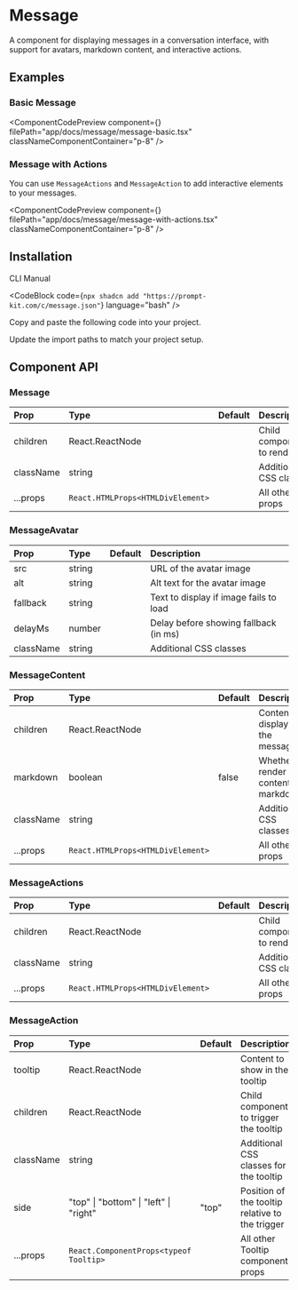 
# Message

A component for displaying messages in a conversation interface, with support for avatars, markdown content, and interactive actions.

## Examples

### Basic Message

<ComponentCodePreview
  component={<MessageBasic />}
  filePath="app/docs/message/message-basic.tsx"
  classNameComponentContainer="p-8"
/>

### Message with Actions

You can use `MessageActions` and `MessageAction` to add interactive elements to your messages.

<ComponentCodePreview
  component={<MessageWithActions />}
  filePath="app/docs/message/message-with-actions.tsx"
  classNameComponentContainer="p-8"
/>

## Installation

<Tabs defaultValue="cli">

<TabsList>
  <TabsTrigger value="cli">CLI</TabsTrigger>
  <TabsTrigger value="manual">Manual</TabsTrigger>
</TabsList>

<TabsContent value="cli">

<CodeBlock
  code={`npx shadcn add "https://prompt-kit.com/c/message.json"`}
  language="bash"
/>

</TabsContent>

<TabsContent value="manual">

<Steps>

<Step>Copy and paste the following code into your project.</Step>

<CodeBlock filePath="components/prompt-kit/message.tsx" language="tsx" />

<Step>Update the import paths to match your project setup.</Step>

</Steps>

</TabsContent>

</Tabs>

## Component API

### Message

| Prop      | Type                              | Default | Description                |
| :-------- | :-------------------------------- | :------ | :------------------------- |
| children  | React.ReactNode                   |         | Child components to render |
| className | string                            |         | Additional CSS classes     |
| ...props  | `React.HTMLProps<HTMLDivElement>` |         | All other div props        |

### MessageAvatar

| Prop      | Type   | Default | Description                            |
| :-------- | :----- | :------ | :------------------------------------- |
| src       | string |         | URL of the avatar image                |
| alt       | string |         | Alt text for the avatar image          |
| fallback  | string |         | Text to display if image fails to load |
| delayMs   | number |         | Delay before showing fallback (in ms)  |
| className | string |         | Additional CSS classes                 |

### MessageContent

| Prop      | Type                              | Default | Description                           |
| :-------- | :-------------------------------- | :------ | :------------------------------------ |
| children  | React.ReactNode                   |         | Content to display in the message     |
| markdown  | boolean                           | false   | Whether to render content as markdown |
| className | string                            |         | Additional CSS classes                |
| ...props  | `React.HTMLProps<HTMLDivElement>` |         | All other div props                   |

### MessageActions

| Prop      | Type                              | Default | Description                |
| :-------- | :-------------------------------- | :------ | :------------------------- |
| children  | React.ReactNode                   |         | Child components to render |
| className | string                            |         | Additional CSS classes     |
| ...props  | `React.HTMLProps<HTMLDivElement>` |         | All other div props        |

### MessageAction

| Prop      | Type                                   | Default | Description                                     |
| :-------- | :------------------------------------- | :------ | :---------------------------------------------- |
| tooltip   | React.ReactNode                        |         | Content to show in the tooltip                  |
| children  | React.ReactNode                        |         | Child component to trigger the tooltip          |
| className | string                                 |         | Additional CSS classes for the tooltip          |
| side      | "top" \| "bottom" \| "left" \| "right" | "top"   | Position of the tooltip relative to the trigger |
| ...props  | `React.ComponentProps<typeof Tooltip>` |         | All other Tooltip component props               |
